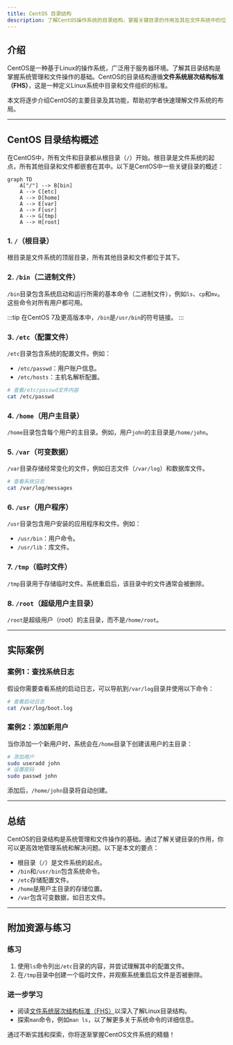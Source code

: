 ```yaml
---
title: CentOS 目录结构
description: 了解CentOS操作系统的目录结构，掌握关键目录的作用及其在文件系统中的位置。
---
```


## 介绍

CentOS是一种基于Linux的操作系统，广泛用于服务器环境。了解其目录结构是掌握系统管理和文件操作的基础。CentOS的目录结构遵循**文件系统层次结构标准（FHS）**，这是一种定义Linux系统中目录和文件组织的标准。

本文将逐步介绍CentOS的主要目录及其功能，帮助初学者快速理解文件系统的布局。

---

## CentOS 目录结构概述

在CentOS中，所有文件和目录都从根目录（`/`）开始。根目录是文件系统的起点，所有其他目录和文件都嵌套在其中。以下是CentOS中一些关键目录的概述：

```mermaid
graph TD
    A["/"] --> B[bin]
    A --> C[etc]
    A --> D[home]
    A --> E[var]
    A --> F[usr]
    A --> G[tmp]
    A --> H[root]
```

### 1. `/`（根目录）
根目录是文件系统的顶层目录，所有其他目录和文件都位于其下。

### 2. `/bin`（二进制文件）
`/bin`目录包含系统启动和运行所需的基本命令（二进制文件），例如`ls`、`cp`和`mv`。这些命令对所有用户都可用。

:::tip
在CentOS 7及更高版本中，`/bin`是`/usr/bin`的符号链接。
:::

### 3. `/etc`（配置文件）
`/etc`目录包含系统的配置文件。例如：
- `/etc/passwd`：用户账户信息。
- `/etc/hosts`：主机名解析配置。

```bash
# 查看/etc/passwd文件内容
cat /etc/passwd
```

### 4. `/home`（用户主目录）
`/home`目录包含每个用户的主目录。例如，用户`john`的主目录是`/home/john`。

### 5. `/var`（可变数据）
`/var`目录存储经常变化的文件，例如日志文件（`/var/log`）和数据库文件。

```bash
# 查看系统日志
cat /var/log/messages
```

### 6. `/usr`（用户程序）
`/usr`目录包含用户安装的应用程序和文件。例如：
- `/usr/bin`：用户命令。
- `/usr/lib`：库文件。

### 7. `/tmp`（临时文件）
`/tmp`目录用于存储临时文件。系统重启后，该目录中的文件通常会被删除。

### 8. `/root`（超级用户主目录）
`/root`是超级用户（root）的主目录，而不是`/home/root`。

---

## 实际案例

### 案例1：查找系统日志
假设你需要查看系统的启动日志，可以导航到`/var/log`目录并使用以下命令：

```bash
# 查看启动日志
cat /var/log/boot.log
```

### 案例2：添加新用户
当你添加一个新用户时，系统会在`/home`目录下创建该用户的主目录：

```bash
# 添加用户
sudo useradd john
# 设置密码
sudo passwd john
```

添加后，`/home/john`目录将自动创建。

---

## 总结

CentOS的目录结构是系统管理和文件操作的基础。通过了解关键目录的作用，你可以更高效地管理系统和解决问题。以下是本文的要点：
- 根目录（`/`）是文件系统的起点。
- `/bin`和`/usr/bin`包含系统命令。
- `/etc`存储配置文件。
- `/home`是用户主目录的存储位置。
- `/var`包含可变数据，如日志文件。

---

## 附加资源与练习

### 练习
1. 使用`ls`命令列出`/etc`目录的内容，并尝试理解其中的配置文件。
2. 在`/tmp`目录中创建一个临时文件，并观察系统重启后文件是否被删除。

### 进一步学习
- 阅读[文件系统层次结构标准（FHS）](https://refspecs.linuxfoundation.org/FHS_3.0/fhs/index.html)以深入了解Linux目录结构。
- 探索`man`命令，例如`man ls`，以了解更多关于系统命令的详细信息。

通过不断实践和探索，你将逐渐掌握CentOS文件系统的精髓！